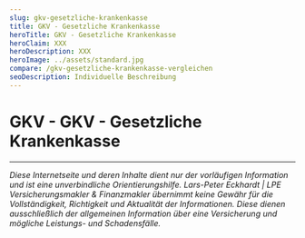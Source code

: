 ```yaml
---
slug: gkv-gesetzliche-krankenkasse
title: GKV - Gesetzliche Krankenkasse
heroTitle: GKV - Gesetzliche Krankenkasse
heroClaim: XXX
heroDescription: XXX
heroImage: ../assets/standard.jpg
compare: /gkv-gesetzliche-krankenkasse-vergleichen
seoDescription: Individuelle Beschreibung
---
```


<ProvenExpert />

# GKV - GKV - Gesetzliche Krankenkasse











<ContactAndCompareBox />
<ProvenExpert />


---

_Diese Internetseite und deren Inhalte dient nur der vorläufigen Information und ist eine unverbindliche Orientierungshilfe. Lars-Peter Eckhardt | LPE Versicherungsmakler & Finanzmakler übernimmt keine Gewähr für die Vollständigkeit,
Richtigkeit und Aktualität der Informationen. Diese dienen ausschließlich der allgemeinen Information über eine Versicherung und mögliche Leistungs- und Schadensfälle._